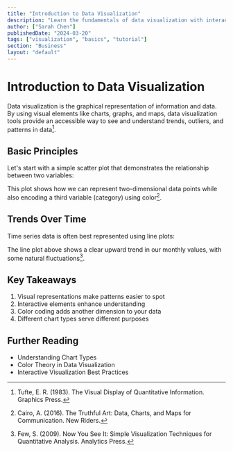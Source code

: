 ```yaml
---
title: "Introduction to Data Visualization"
description: "Learn the fundamentals of data visualization with interactive examples"
author: ["Sarah Chen"]
publishedDate: "2024-03-20"
tags: ["visualization", "basics", "tutorial"]
section: "Business"
layout: "default"
---
```


# Introduction to Data Visualization

Data visualization is the graphical representation of information and data. By using visual elements like charts, graphs, and maps, data visualization tools provide an accessible way to see and understand trends, outliers, and patterns in data[^1].

## Basic Principles

Let's start with a simple scatter plot that demonstrates the relationship between two variables:

<PlotLoader plotId="scatter-plot-1" />

This plot shows how we can represent two-dimensional data points while also encoding a third variable (category) using color[^2].

## Trends Over Time

Time series data is often best represented using line plots:

<PlotLoader plotId="line-plot-1" />

The line plot above shows a clear upward trend in our monthly values, with some natural fluctuations[^3].

## Key Takeaways

1. Visual representations make patterns easier to spot
2. Interactive elements enhance understanding
3. Color coding adds another dimension to your data
4. Different chart types serve different purposes

[^1]: Tufte, E. R. (1983). The Visual Display of Quantitative Information. Graphics Press.
[^2]: Cairo, A. (2016). The Truthful Art: Data, Charts, and Maps for Communication. New Riders.
[^3]: Few, S. (2009). Now You See It: Simple Visualization Techniques for Quantitative Analysis. Analytics Press.

## Further Reading

- Understanding Chart Types
- Color Theory in Data Visualization
- Interactive Visualization Best Practices 